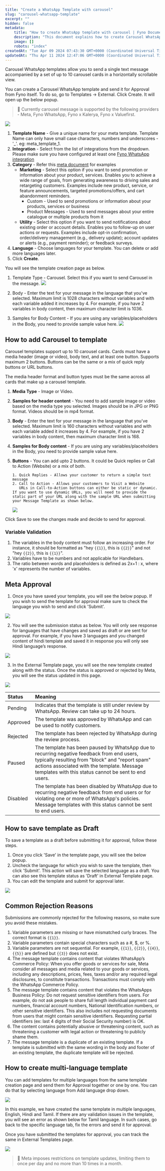 ```yaml
---
title: "Create a WhatsApp Template with carousel"
slug: "carousel-whatsapp-template"
excerpt: ""
hidden: false
metadata:
    title: "How to create WhatsApp template with carousel | Fyno Documentation"
    description: "This document explains how to create Carousel WhatsApp templates with up to 10 cards, submit them for approval, and common reasons for rejection."
    image: []
    robots: "index"
createdAt: "Tue Apr 09 2024 07:43:30 GMT+0000 (Coordinated Universal Time)"
updatedAt: "Thu Apr 11 2024 12:47:06 GMT+0000 (Coordinated Universal Time)"
---
```


Carousel WhatsApp templates allow you to send a single text message accompanied by a set of up to 10 carousel cards in a horizontally scrollable view.

You can create a Carousel WhatsApp template and send it for Approval from Fyno itself. To do so, go to Templates -> External. Click Create. It will open up the below popup.

> 📘 Currently carousel message is supported by the following providers - Meta, Fyno WhatsApp, Fyno x Kalerya, Fyno x Valuefirst.

![](/images/dc0f673-external_meta.png)

1. **Template Name** - Give a unique name for your meta template. Template Name can only have small case characters, numbers and underscores - '\_'. eg: meta_template_1.
2. **Integration** - Select from the list of integrations from the dropdown. Please make sure you have configured at least one [Fyno WhatsApp integration](./fyno-whatsapp)
3. **Category** - Refer this [meta document](https://developers.facebook.com/docs/whatsapp/updates-to-pricing/new-template-guidelines/) for examples
    - **Marketing** - Select this option if you want to send promotion or information about your product, services. Enables you to achieve a wide range of goals, from generating awareness to driving sales and retargeting customers. Examples include new product, service, or feature announcements, targeted promotions/offers, and cart abandonment reminders.
        - Custom - Used to send promotions or information about your products, services or business
        - Product Messages - Used to send messages about your entire catalogue or multiple products from it
    - **Utility** - Select this option if you want to send notifications about existing order or account details. Enables you to follow-up on user actions or requests. Examples include opt-in confirmation, order/delivery management (e.g., delivery update); account updates or alerts (e.g., payment reminder); or feedback surveys.
4. **Language** - Choose languages for your template. You can delete or add more languages later.
5. Click **Create**.

You will see the template creation page as below.

1. Template Type - Carousel. Select this if you want to send Carousel in the message.
   ![](/images/bbd23c7-carousel_wa_template.png)

2. Body - Enter the text for your message in the language that you've selected. Maximum limit is 1028 characters without variables and with each variable added it increases by 4. For example, if you have 2 variables in body content, then maximum character limit is 1036.
3. Samples for Body Content - If you are using any variables/placeholders in the Body, you need to provide sample value here.
   ![](/images/cad7b53-carousel_wa_body.png)

## How to add Carousel to template

Carousel templates support up to 10 carousel cards. Cards must have a media header (image or video), body text, and at least one button. Supports maximum 2 buttons. Buttons can be the same or a mix of quick reply buttons or URL buttons.

The media header format and button types must be the same across all cards that make up a carousel template.

1.  **Media Type** - Image or Video.
2.  **Samples for header content** - You need to add sample image or video based on the media type you selected. Images should be in JPG or PNG format. Videos should be in mp4 format.
3.  **Body** - Enter the text for your message in the language that you've selected. Maximum limit is 160 characters without variables and with each variable added it increases by 4. For example, if you have 2 variables in body content, then maximum character limit is 168.
4.  **Samples for Body content** - If you are using any variables/placeholders in the Body, you need to provide sample value here.
5.  **Buttons** - You can add upto 2 buttons. It could be Quick replies or Call to Action (Website) or a mix of both.

        1. Quick Replies - Allows your customer to return a simple text message
        2. Call to Action - Allows your customers to Visit a Website
           URLs in Call-to-Action buttons can either be static or dynamic. If you want to use dynamic URLs, you will need to provide the static part of your URL along with the sample URL when submitting your Message Template as shown below.

    ![](/images/68a9a91-carousel_dynamic_url.png)

Click Save to see the changes made and decide to send for approval.

### Variable Validation

1. The variables in the body content must follow an increasing order. For instance, it should be formatted as "hey `{{1}}`, this is `{{2}}`" and not "hey `{{2}}`, this is `{{1}}`".
2. Variables have to be numbers and not applicable for Handlebars.
3. The ratio between words and placeholders is defined as 2x+1 : x, where 'x' represents the number of variables.

## Meta Approval

1. Once you have saved your template, you will see the below popup. If you wish to send the template for approval make sure to check the language you wish to send and click 'Submit'.

![](/images/68ebe60-image.png)

2. You will see the submission status as below. You will only see response for languages that have changes and saved as draft or are sent for approval. For example, if you have 3 languages and you changed content of hindi template and saved it in response you will only see Hindi language’s response.

![](/images/768be36-meta_approval_response.png)

3. In the External Template page, you will see the new template created along with the status. Once the status is approved or rejected by Meta, you will see the status updated in this page.

![](/images/17854a8-meta_status.png)

| Status   | Meaning                                                                                                                                                                                                                                              |
| :------- | :--------------------------------------------------------------------------------------------------------------------------------------------------------------------------------------------------------------------------------------------------- |
| Pending  | Indicates that the template is still under review by WhatsApp. Review can take up to 24 hours.                                                                                                                                                       |
| Approved | The template was approved by WhatsApp and can be used to notify customers.                                                                                                                                                                           |
| Rejected | The template has been rejected by WhatsApp during the review process.                                                                                                                                                                                |
| Paused   | The template has been paused by WhatsApp due to recurring negative feedback from end users, typically resulting from "block" and "report spam" actions associated with the template. Message templates with this status cannot be sent to end users. |
| Disabled | The template has been disabled by WhatsApp due to recurring negative feedback from end users or for violating one or more of WhatsApp's policies. Message templates with this status cannot be sent to end users.                                    |

## How to save template as Draft

To save a template as a draft before submitting it for approval, follow these steps.

1. Once you click 'Save' in the template page, you will see the below popup.
2. Uncheck the language for which you wish to save the template, then click 'Submit'. This action will save the selected language as a draft. You can also see this template status as 'Draft' in External Template page.
3. You can edit the template and submit for approval later.

![](/images/09251fe-image.png)

## Common Rejection Reasons

Submissions are commonly rejected for the following reasons, so make sure you avoid these mistakes.

1. Variable parameters are missing or have mismatched curly braces. The correct format is `{{1}}`.
2. Variable parameters contain special characters such as a #, $, or %.
3. Variable parameters are not sequential. For example, `{{1}}`, `{{2}}`, `{{4}}`, `{{5}}` are defined but `{{3}}` does not exist.
4. The message template contains content that violates WhatsApp’s Commerce Policy: When you offer goods or services for sale, Meta consider all messages and media related to your goods or services, including any descriptions, prices, fees, taxes and/or any required legal disclosures, to constitute transactions. Transactions must comply with the WhatsApp Commerce Policy.
5. The message template contains content that violates the WhatsApps Business Policy: Do not request sensitive identifiers from users. For example, do not ask people to share full length individual payment card numbers, financial account numbers, National Identification numbers, or other sensitive identifiers. This also includes not requesting documents from users that might contain sensitive identifiers. Requesting partial identifiers (ex: last 4 digits of their Social Security number) is OK.
6. The content contains potentially abusive or threatening content, such as threatening a customer with legal action or threatening to publicly shame them.
7. The message template is a duplicate of an existing template. If a template is submitted with the same wording in the body and footer of an existing template, the duplicate template will be rejected.

## How to create multi-language template

You can add templates for multiple languages from the same template creation page and send them for Approval together or one by one. You can do that by selecting language from Add language drop down.

![](/images/e24a8cd-meta_multi_lang.png)

In this example, we have created the same template in multiple languages, English, Hindi and Tamil. If there are any validation issues in the template, you will see an error as shown below for Tamil language. In such cases, go back to the specific language tab, fix the errors and send it for approval.

Once you have submitted the templates for approval, you can track the same in External Templates page.

![](/images/cd528bf-image.png)

> 🚧 Meta imposes restrictions on template updates, limiting them to once per day and no more than 10 times in a month.
